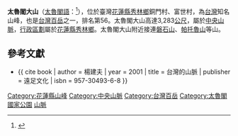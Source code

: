 {{Infobox Mountain
| 名稱 =太魯閣大山
| native_name = [[德路固語|太魯閣語]]：{{lang|trv|Dgyaq hqulan}}
| 照片 =
| 照片說明 =
| 海拔 = {{convert|3283|m|ft|0}}
| listing = [[台灣百岳|台灣百岳]]
| 位置 = {{TWN}}[[花蓮縣|花蓮縣]][[秀林鄉|秀林鄉]]
| 山脈 =[[中央山脈|中央山脈]]
| prominence = {{convert|414|m|ft|0}}
| coordinates = {{coord|24|04|57|N|121|25|09|E|type:mountain_region:TW|display=inline,title}}
| 地形圖 = 
| 類別 =
| 年齡 = 
| 最近噴發 =
| 首次登頂 =
| 最容易的攀登路線 =
| pushpin_map = Taiwan
| pushpin_map_caption = 太魯閣大山的位置
}}

'''太魯閣大山'''（[[德路固語|太魯閣語]]：{{lang|trv|'''Dgyaq hqulan'''}}<ref>{{cite report | year = 2007 | title = 原住民族傳統領域土地調查第五年研究報告 | publisher = 行政院原住民族委員會 | url = https://www.cip.gov.tw/data/news/document/201706/1498197707141-1.pdf?s=08774134F5646D99&c=E134528BBF55251D4926EBA923A1584B&fn=60ADD87B0F39AFF217995E6148F019F30DD4F0812ECBE10B240019D751653BB1D0636733C6861689 | date =  | access-date = 2022-01-05 | archive-date = 2022-01-05 | archive-url = https://web.archive.org/web/20220105164117/https://www.cip.gov.tw/data/news/document/201706/1498197707141-1.pdf?s=08774134F5646D99&c=E134528BBF55251D4926EBA923A1584B&fn=60ADD87B0F39AFF217995E6148F019F30DD4F0812ECBE10B240019D751653BB1D0636733C6861689 }}</ref>），位於臺灣[[花蓮縣|花蓮縣]][[秀林鄉|秀林鄉]]銅門村、富世村，為[[台灣|台灣]]知名山峰，也是[[台灣百岳|台灣百岳]]之一，排名第56。太魯閣大山高達3,283[[公尺|公尺]]，屬於[[中央山脈|中央山脈]]，[[台灣行政區劃|行政區劃]]屬於[[花蓮縣|花蓮縣]][[秀林鄉|秀林鄉]]。太魯閣大山附近接連[[磐石山|磐石山]]、[[帕托魯山|帕托魯山]]等山。

==參考文獻==
{{reflist}}
{{refbegin}}
* {{ cite book | author = 楊建夫 | year = 2001 | title = 台灣的山脈 | publisher = 遠足文化 | isbn = 957-30493-6-8 }}
{{refend}}
{{Taiwan Top 100 Peaks}}
{{TW-geo-stub}}

[[Category:花蓮縣山峰|Category:花蓮縣山峰]]
[[Category:中央山脈|Category:中央山脈]]
[[Category:台灣百岳|Category:台灣百岳]]
[[Category:太魯閣國家公園|Category:太魯閣國家公園]]
[[Category:秀林鄉地理|山脈]]